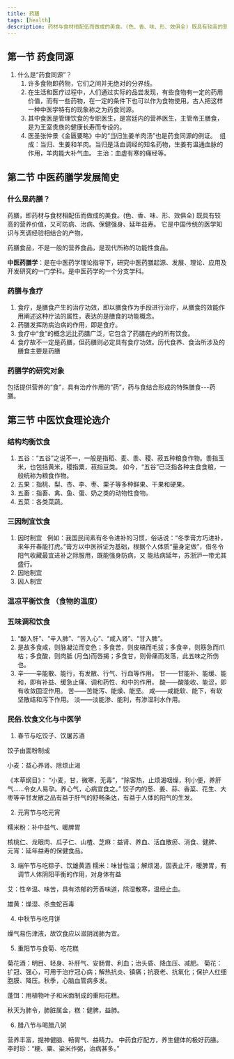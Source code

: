 ```yaml
---
title: 药膳
tags: [health]
description: 药材与食材相配伍而做成的美食。(色、香、味、形、效俱全) 既具有较高的营养价值，又可防病、治病、保健强身、延年益寿。 它是中国传统的医学知识与烹调经验相结合的产物。
---
```


## 第一节 药食同源

1. 什么是“药食同源”？
   1. 许多食物即药物，它们之间并无绝对的分界线。
   2. 在生活和医疗过程中，人们通过实际的品尝发现，有些食物有一定的药用价值，而有一些药物，在一定的条件下也可以作为食物使用。古人把这样一种中医学特有的现象称之为药食同源。
   3. 其中食医是管理饮食的专职医生，是宫廷内的营养医生，主管帝王膳食，是为王室贵族的健康长寿而专设的。
   4. 医圣张仲景《金匮要略》中的“当归生姜羊肉汤”也是药食同源的例证。 
      组成：当归、生姜和羊肉。当归是活血调经的知名药物，生姜有温通血脉的作用，羊肉能大补气血。
      主治：血虚有寒的痛经等。

## 第二节 中医药膳学发展简史

### 什么是药膳？

药膳，即药材与食材相配伍而做成的美食。(色、香、味、形、效俱全) 既具有较高的营养价值，又可防病、治病、保健强身、延年益寿。 它是中国传统的医学知识与烹调经验相结合的产物。

药膳食品，不是一般的营养食品，是现代所称的功能性食品。

**中医药膳学**：是在中医药学理论指导下，研究中医药膳起源、发展、理论、应用及开发研究的一门学科。是中医药学的一个分支学科。

### 药膳与食疗

1. 食疗，是膳食产生的治疗功效，即以膳食作为手段进行治疗，从膳食的效能作用阐述这种疗法的属性，表达的是膳食的功能概念。
2. 药膳发挥防病治病的作用，即是食疗。
3. 食疗中“食”的概念远比药膳广泛，它包含了药膳在内的所有饮食。
4. 食疗故不一定是药膳，但药膳则必定具有食疗功效。历代食养、食治所涉及的膳食主要是药膳

### 药膳学的研究对象

包括提供营养的“食”，具有治疗作用的“药”，药与食结合形成的特殊膳食---药膳。

## 第三节 中医饮食理论选介

### 结构均衡饮食

1. 五谷：“五谷”之说不一，一般是指稻、麦、黍、稷、菽五种粮食作物。黍指玉米，也包括黄米，稷指粟，菽指豆类。 如今，“五谷”已泛指各种主食食粮，一般统称为粮食作物。
2. 五果：指桃、梨、杏、李、枣、栗子等多种鲜果、干果和硬果。
3. 五畜：指畜、禽、鱼、蛋、奶之类的动物性食物。
4. 五菜：各类菜蔬。

### 三因制宜饮食

1. 因时制宜  
   例如：我国民间素有冬令进补的习惯，俗话说：“冬季膏方巧进补，来年开春能打虎。”膏方以中医辨证为基础，根据个人体质“量身定做”，借冬令阳气收藏最宜进补之际服用，既能强身防病，又 能祛病延年，苏浙沪一带尤其盛行。
2. 因地制宜
3. 因人制宜

### 温凉平衡饮食 （食物的温度）

### 五味调和饮食

1. “酸入肝”、“辛入肺”、“苦入心”、“咸入肾”、“甘入脾”。
2. 是故多食咸，则脉凝泣而变色；多食苦，则皮槁而毛拔；多食辛，则筋急而爪枯；多食酸，则肉胝 (月刍)而唇揭；多食甘，则骨痛而发落，此五味之所伤也。
3. 辛——辛能散、能行，有发散、行气、行血等作用。
   甘——甘能补、能缓、能和，即有补益、缓急止痛、调和药性、和中的作用。
   酸——酸能收、能涩，即有收敛固涩作用。
   苦——苦能泻、能燥、能坚。
   咸——咸能软、能下，有软坚散结和泻下作用。
   淡——淡能渗、能利，有渗湿利水作用。

### 民俗.饮食文化与中医学

1. 春节与吃饺子、饮屠苏酒

饺子由面粉制成

小麦：益心养肾、除烦止渴

《本草纲目》： “小麦，甘，微寒，无毒”，“除客热，止烦渴咽燥，利小便，养肝气……令女人易孕。养心气，心病宜食之。” 饺子内的葱、姜、蒜、香菜、花生、大枣等辛甘发散之品有益于肝气的舒畅条达，有益于人体的阳气的生发。

2. 元宵节与吃元宵

糯米粉：补中益气、暖脾胃

核桃仁、龙眼肉、瓜子仁、山楂、芝麻：益肾、养血、活血散瘀、消食、健脾、 元宵：延年益寿的保健食品。

3. 端午节与吃粽子、饮雄黄酒 糯米：味甘性温；解烦渴，固表止汗，暖脾胃，有调节人体阴阳平衡的作用，对身体有益

艾：性辛温、味苦，具有浓郁的芳香味道，除湿散寒，温经止血。

雄黄：燥湿、杀虫蛇百毒

4. 中秋节与吃月饼

燥气易伤津液，故饮食应以滋阴润肺为宜。

5. 重阳节与食菊、吃花糕

菊花酒：明目、轻身、补肝气、安肠胃、利血；治头昏、降血压、减肥。 菊花：扩冠、强心，可用于治疗冠心病；解热抗炎、镇痛；抗衰老、抗氧化；保护人红细胞膜、降压。秋季，心脑血管病多发。

蓬饵：用植物叶子和米面制成的重阳花糕。

秋天为肺令，肺脏属金，糕：健脾，益肺。

6. 腊八节与喝腊八粥

营养丰富，提神健脑、畅胃气、益精力。 中药食疗配方，养生健体的极好药膳。李时珍：“粳、粟、粱米作粥，治病甚多。”
